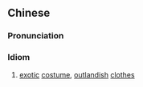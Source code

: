 {{also|奇装异服}}
==Chinese==
{{zh-forms|s=奇装异服}}

===Pronunciation===
{{zh-pron
|m=qízhuāngyìfú
|cat=id
}}

===Idiom===
{{zh-idiom}}

# [[exotic]] [[costume]], [[outlandish]] [[clothes]]